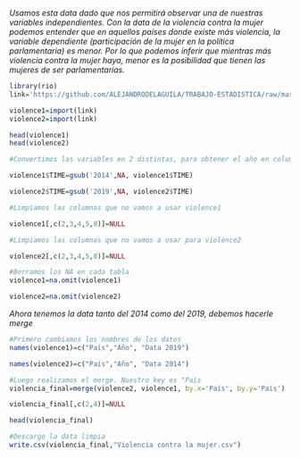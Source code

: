 *Usamos esta data dado que nos permitirá observar una de nuestras variables independientes. Con la data de la violencia contra la mujer podemos entender que en aquellos países donde existe más violencia, la variable dependiente (participación de la mujer en la política parlamentaria) es menor. Por lo que podemos inferir que mientras más violencia contra la mujer haya, menor es la posibilidad que tienen las mujeres de ser parlamentarias.*
```r

library(rio)
link='https://github.com/ALEJANDRODELAGUILA/TRABAJO-ESTADISTICA/raw/master/Against%20Women.csv'

violence1=import(link)
violence2=import(link)

head(violence1)
head(violence2)
```

```r
#Convertimos las variables en 2 distintas, para obtener el año en columnas

violence1$TIME=gsub('2014',NA, violence1$TIME)
```

```r
violence2$TIME=gsub('2019',NA, violence2$TIME)
```

```r
#Limpiamos las columnas que no vamos a usar violence1

violence1[,c(2,3,4,5,8)]=NULL
```


```r
#Limpiamos las columnas que no vamos a usar para violence2

violence2[,c(2,3,4,5,8)]=NULL
```

```r
#Borramos los NA en cada tabla
violence1=na.omit(violence1)
```

```r
violence2=na.omit(violence2)
```

*Ahora tenemos la data tanto del 2014 como del 2019, debemos hacerle merge*


```r
#Primero cambiamos los nombres de los datos
names(violence1)=c("País","Año", "Data 2019")
```

```r
names(violence2)=c("País","Año", "Data 2014")
```

```r
#Luego realizamos el merge. Nuestro key es "País
violencia_final=merge(violence2, violence1, by.x='País', by.y='País')
```

```r
violencia_final[,c(2,4)]=NULL

```

```r
head(violencia_final)
```

```r
#Descargo la data limpia
write.csv(violencia_final,"Violencia contra la mujer.csv")
```

